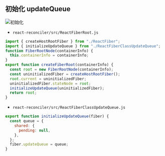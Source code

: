 ## 初始化 updateQueue

![初始化](src/assets/initupdateQueue.png)

- `react-reconciler/src/ReactFiberRoot.js`

```js showLineNumbers {2, 11}
import { createHostRootFiber } from "./ReactFiber";
import { initializeUpdateQueue } from "./ReactFiberClassUpdateQueue";
function FiberRootNode(containerInfo) {
  this.containerInfo = containerInfo;
}
export function createFiberRoot(containerInfo) {
  const root = new FiberRootNode(containerInfo);
  const uninitializedFiber = createHostRootFiber();
  root.current = uninitializedFiber;
  uninitializedFiber.stateNode = root;
  initializeUpdateQueue(uninitializedFiber);
  return root;
}
```

- `react-reconciler/src/ReactFiberClassUpdateQueue.js`

```js
export function initializeUpdateQueue(fiber) {
  const queue = {
    shared: {
      pending: null,
    },
  };
  fiber.updateQueue = queue;
}
```
